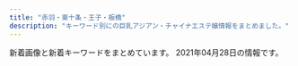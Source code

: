 ```yaml
---
title: "赤羽・東十条・王子・板橋"
description: "キーワード別にの巨乳アジアン・チャイナエステ嬢情報をまとめました。"
---
```


新着画像と新着キーワードをまとめています。
2021年04月28日の情報です。

<DmmAffiliateIns />
<KeywordTable
  shops={
    [
    {
        "img_links": [],
        "keywords": {},
        "station": "JR\u738b\u5b50\u99c5\u5317\u53e3",
        "name": "\u3084\u3059\u3089\u304e",
        "url": "http://tenpo5.iest.info/"
    },
    {
        "img_links": [
            "http://www.crossu.xyz/templets/default/picture/news.jpg",
            "http://www.crossu.xyz/uploads/180620/1-1P62010154K00.png",
            "http://www.crossu.xyz/uploads/191129/1-19112914393CK.jpg",
            "http://www.crossu.xyz/templets/default/picture/head.jpg",
            "http://www.crossu.xyz/uploads/191119/1-19111915043V27.jpg",
            "http://www.crossu.xyz/uploads/181211/1-1Q2111433162D.jpg",
            "http://www.crossu.xyz/uploads/200528/1-20052Q52142229.jpg",
            "http://www.crossu.xyz/templets/default/picture/rec1.png",
            "http://www.crossu.xyz/templets/default/picture/interior_t.jpg",
            "http://www.crossu.xyz/uploads/190924/1-1Z9241056212J.jpg",
            "http://www.crossu.xyz/uploads/allimg/180620/1-1P6201013133b.jpg",
            "http://www.crossu.xyz/uploads/180620/1-1P62010193X63.jpg",
            "http://www.crossu.xyz/templets/default/picture/staff_t.jpg",
            "http://www.crossu.xyz/uploads/180621/1-1P621101232H4.jpg"
        ],
        "keywords": {
            "\u30bb\u30af\u30b7\u30fc": 5
        },
        "station": "JR\u738b\u5b50\u99c5\u5317\u53e3",
        "name": "\u685c\u306e\u604b",
        "url": "http://www.crossu.xyz/"
    },
    {
        "keywords": {
            "87": 8,
            "85": 2,
            "D": 8,
            "\u30bb\u30af\u30b7\u30fc": 3
        },
        "img_links": [
            "http://www.goodtime.iesjp.com/images/top-left01.jpg",
            "http://www.goodtime.iesjp.com/files/001.jpg",
            "http://www.goodtime.iesjp.com/photo_news/upimg/43415603819cc9fd0d_1.jpg",
            "http://www.goodtime.iesjp.com/photo_news/upimg/20911603de0e3ad912_0.jpg",
            "http://www.goodtime.iesjp.com/images/m-top-right01.jpg",
            "http://www.goodtime.iesjp.com/images/m-top02.jpg",
            "http://www.goodtime.iesjp.com/files/007.jpg",
            "http://www.goodtime.iesjp.com/images/m-yejiao.jpg",
            "http://www.goodtime.iesjp.com/photo_news/upimg/529386029caabbb08f_0.jpg",
            "http://www.goodtime.iesjp.com/images/m-top-right02.jpg",
            "http://www.goodtime.iesjp.com/images/m-left.jpg",
            "http://www.goodtime.iesjp.com/files/004.jpg",
            "http://www.goodtime.iesjp.com/photo_news/upimg/6226360739cbd5fa6e_0.jpg",
            "http://www.goodtime.iesjp.com/images/m-right.jpg",
            "http://www.goodtime.iesjp.com/images/m-top-right04.jpg",
            "http://www.goodtime.iesjp.com/images/m-top-right03.jpg",
            "http://www.goodtime.iesjp.com/photo_news/upimg/1591860540114b630a_0.jpg",
            "http://www.goodtime.iesjp.com/files/006.jpg",
            "http://www.goodtime.iesjp.com/images/m-head.jpg",
            "http://www.goodtime.iesjp.com/photo_news/upimg/22286608910ac9b0db_0.jpg",
            "http://www.goodtime.iesjp.com/images/m-top03.jpg",
            "http://www.goodtime.iesjp.com/images/call.png",
            "http://www.goodtime.iesjp.com/files/003.jpg",
            "http://www.goodtime.iesjp.com/photo_news/upimg/2288060497ed9031e6_0.jpg",
            "http://www.goodtime.iesjp.com/photo_news/upimg/39901600bd6533312b_0.jpg"
        ],
        "station": "\u8d64\u7fbd\u5ca9\u6df5\u99c52\u756a\u51fa\u53e3",
        "name": "GOOD TIME",
        "url": "http://www.goodtime.iesjp.com/"
    },
    {
        "station": "JR\u8d64\u7fbd\u99c5\u5357\u53e3",
        "name": "Last Paradise \uff5e\u30e9\u30b9\u30c8\u30d1\u30e9\u30c0\u30a4\u30b9\uff5e",
        "img_links": [
            "http://lastpara.net/img/news-ttl.jpg",
            "http://lastpara.net/image/cast/cast_286_1_l.jpg",
            "http://lastpara.net/img/recuit.png",
            "http://lastpara.net/image/cast/cast_265_1_s.jpg",
            "http://lastpara.net/image/cast/cast_263_1_l.jpg",
            "http://lastpara.net/image/cast/cast_262_1_l.jpg",
            "http://lastpara.net/image/cast/cast_255_1_l.jpg",
            "http://lastpara.net/image/cast/cast_261_1_l.jpg",
            "http://lastpara.net/image/cast/cast_256_1_l.jpg",
            "http://lastpara.net/img/event/camp_top_02.jpg",
            "http://lastpara.net/image/cast/cast_256_1_s.jpg",
            "http://lastpara.net/image/cast/cast_287_1_s.jpg",
            "http://lastpara.net/image/cast/cast_287_1_l.jpg",
            "http://lastpara.net/image/cast/cast_286_1_s.jpg",
            "http://lastpara.net/image/cast/cast_259_1_s.jpg",
            "http://lastpara.net/image/cast/cast_263_1_s.jpg",
            "http://lastpara.net/image/cast/cast_265_1_l.jpg",
            "http://lastpara.net/image/cast/cast_259_1_l.jpg"
        ],
        "url": "http://lastpara.net/",
        "keywords": {
            "85": 9,
            "86": 4,
            "90": 2,
            "84": 4
        }
    },
    {
        "img_links": [
            "http://shanshan-esthe.com/img/sta14.jpg",
            "http://shanshan-esthe.com/img/st16.jpg",
            "http://shanshan-esthe.com/img/sta0.jpg",
            "http://shanshan-esthe.com/img/st14.jpg",
            "http://shanshan-esthe.com/img/no.png"
        ],
        "url": "http://shanshan-esthe.com/",
        "station": "JR\u6771\u5341\u6761\u99c5\u5317\u53e3",
        "name": "\u9999\u9999",
        "keywords": {
            "D": 2,
            "86": 2
        }
    },
    {
        "img_links": [],
        "keywords": {},
        "station": "JR\u8d64\u7fbd\u99c5\u6771\u53e3",
        "url": "http://ka-en.work/",
        "name": "\u83ef\u8276"
    },
    {
        "img_links": [
            "https://higashijujo-mensesthe.com/staff/rika-s1.jpg",
            "https://higashijujo-mensesthe.com/2019/10/21/rika-s1.jpg",
            "https://higashijujo-mensesthe.com/images/main1.jpg",
            "https://higashijujo-mensesthe.com/button/home.png",
            "https://higashijujo-mensesthe.com/staff/satomi-l1.jpg",
            "https://higashijujo-mensesthe.com/staff/kimi-l2.jpg",
            "https://higashijujo-mensesthe.com/button/blog.png",
            "https://higashijujo-mensesthe.com/images/main-sp.jpg",
            "https://higashijujo-mensesthe.com/staff/satomi-s1.jpg",
            "https://higashijujo-mensesthe.com/2019/08/22/runa-s1.jpg",
            "https://higashijujo-mensesthe.com/images/camp.jpg",
            "https://higashijujo-mensesthe.com/staff/lime-l1.jpg",
            "https://higashijujo-mensesthe.com/menu/home.png",
            "https://higashijujo-mensesthe.com/images/flower.png",
            "https://higashijujo-mensesthe.com/staff/kimi-l1.jpg",
            "https://higashijujo-mensesthe.com/menu/blog.png",
            "https://higashijujo-mensesthe.com/room/esthe3.jpg",
            "https://higashijujo-mensesthe.com/images/qrcode.png",
            "https://higashijujo-mensesthe.com/staff/runa-l1.jpg",
            "https://higashijujo-mensesthe.com/2019/08/23/satomi-s1.jpg",
            "https://higashijujo-mensesthe.com/2020/02/29/lime-s1.jpg",
            "https://higashijujo-mensesthe.com/icon/line.png",
            "https://higashijujo-mensesthe.com/menu/gallery.png",
            "https://higashijujo-mensesthe.com/room/room-l2.jpg",
            "https://higashijujo-mensesthe.com/staff/lime-s1.jpg",
            "https://higashijujo-mensesthe.com/images/footer-l.png",
            "https://higashijujo-mensesthe.com/images/footer-r.png",
            "https://higashijujo-mensesthe.com/menu/info.png",
            "https://higashijujo-mensesthe.com/images/header3.png",
            "https://higashijujo-mensesthe.com/icon/facebook.png",
            "https://higashijujo-mensesthe.com/images/clear.png",
            "https://higashijujo-mensesthe.com/icon/twitter.png",
            "https://higashijujo-mensesthe.com/menu/friend.png",
            "https://higashijujo-mensesthe.com/room/room-l4.jpg",
            "https://higashijujo-mensesthe.com/staff/rika-l1.jpg",
            "https://higashijujo-mensesthe.com/staff/kimi-s2.jpg",
            "https://higashijujo-mensesthe.com/icon/yelp.png",
            "https://higashijujo-mensesthe.com/button/staff.png",
            "https://higashijujo-mensesthe.com/staff/runa-s1.jpg",
            "https://higashijujo-mensesthe.com/room/esthe2.jpg",
            "https://higashijujo-mensesthe.com/room/room-l3.jpg",
            "https://higashijujo-mensesthe.com/room/room-l1.jpg",
            "https://higashijujo-mensesthe.com/room/esthe1.jpg",
            "https://higashijujo-mensesthe.com/2019/08/10/kimi-s1.jpg",
            "https://higashijujo-mensesthe.com/staff/kimi-s1.jpg"
        ],
        "station": "JR\u6771\u5341\u6761\u99c5\u5317\u53e3",
        "url": "https://higashijujo-mensesthe.com/",
        "keywords": {},
        "name": "Love Sea"
    },
    {
        "station": "\u84ee\u6839\u99c5\u6771\u53e3",
        "name": "\u767e\u5408",
        "keywords": {},
        "img_links": [
            "http://www.l-yuri.work/images/tg.jpg",
            "http://www.l-yuri.work/img/miki1.jpg",
            "http://www.l-yuri.work/staff/emi.jpg",
            "http://www.l-yuri.work/images/h_line.jpg",
            "http://www.l-yuri.work/img/aki1.jpg",
            "http://www.l-yuri.work/images/interior_t.jpg",
            "http://www.l-yuri.work/staff/rina.jpg",
            "http://www.l-yuri.work/staff/aki.jpg",
            "http://www.l-yuri.work/images/mobile.jpg",
            "http://www.l-yuri.work/staff/miki.jpg",
            "http://www.l-yuri.work/images/2.png",
            "http://www.l-yuri.work/images/1.png",
            "http://www.l-yuri.work/images/s1.png",
            "http://www.l-yuri.work/img/rina1.jpg",
            "http://www.l-yuri.work/images/head.jpg",
            "http://www.l-yuri.work/images/int2.png",
            "http://www.l-yuri.work/images/tel.jpg",
            "http://www.l-yuri.work/images/3.png",
            "http://www.l-yuri.work/images/sys.png",
            "http://www.l-yuri.work/img/kaori1.jpg",
            "http://www.l-yuri.work/img/emi1.jpg",
            "http://www.l-yuri.work/images/4.png",
            "http://www.l-yuri.work/images/staff_t.jpg",
            "http://www.l-yuri.work/images/int1.png",
            "http://www.l-yuri.work/images/5.png",
            "http://www.l-yuri.work/images/news.png",
            "http://www.l-yuri.work/staff/kaori.jpg"
        ],
        "url": "http://www.l-yuri.work/"
    },
    {
        "url": "https://yumego.tyo.cm/",
        "name": "\u5922\u3054",
        "station": "JR\u5341\u6761\u99c5\u5357\u53e3",
        "keywords": {
            "85": 4,
            "86": 15,
            "D": 25,
            "88": 6
        },
        "img_links": [
            "https://yumego.tyo.cm/photos/sites/83/2020/12/2020120802122351.jpg",
            "https://yumego.tyo.cm/images/maining.jpg",
            "https://yumego.tyo.cm/images/img_tel.png",
            "https://yumego.tyo.cm/images/tit_therapist.png",
            "https://yumego.tyo.cm/images/room3.jpg",
            "https://yumego.tyo.cm/images/top.jpg",
            "https://yumego.tyo.cm/images/sp_tit_new.png",
            "https://yumego.tyo.cm/images/tit_twitter.png",
            "https://yumego.tyo.cm/photos/sites/83/2020/12/2020120610415227.jpg",
            "https://yumego.tyo.cm/images/sp_tit_twitter.png",
            "https://yumego.tyo.cm/photos/sites/83/2020/12/2020120610415351.jpg",
            "https://yumego.tyo.cm/photos/sites/83/2020/12/2020120108205582.jpg",
            "https://yumego.tyo.cm/images/sp_tit_therapist.png",
            "https://yumego.tyo.cm/images/sp_top.jpg",
            "https://yumego.tyo.cm/photos/sites/83/2020/12/2020120802122165.jpg",
            "https://yumego.tyo.cm/images/tit_staff02.png",
            "https://yumego.tyo.cm/images/room4.jpg",
            "https://yumego.tyo.cm/photos/sites/83/2021/03/2021033013471620.jpg",
            "https://yumego.tyo.cm/images/tit_new.png",
            "https://yumego.tyo.cm/images/tit_staff01.png",
            "https://yumego.tyo.cm/images/room1.jpg",
            "https://yumego.tyo.cm/photos/sites/83/2020/12/2020120108205393.jpg",
            "https://yumego.tyo.cm/photos/sites/83/2020/12/2020120108205259.jpg",
            "https://yumego.tyo.cm/images/sp_tit_staff02.png",
            "https://yumego.tyo.cm/images/sp_tit_staff01.png",
            "https://yumego.tyo.cm/photos/sites/83/2021/02/2021020212253138.jpg",
            "https://yumego.tyo.cm/images/room2.jpg"
        ]
    },
    {
        "station": "JR\u8d64\u7fbd\u99c5\u5357\u6539\u672d\u53e3(\u6771)",
        "url": "http://esthe-japan.work/flower/",
        "keywords": {
            "98": 1,
            "88": 3,
            "\u30bb\u30af\u30b7\u30fc": 6,
            "87": 3,
            "89": 3
        },
        "img_links": [
            "http://esthe-japan.work/flower/upload/202004/1588153474.png"
        ],
        "name": "FLOWER"
    },
    {
        "img_links": [
            "http://angel-aroma.net/img/m10.jpg",
            "http://angel-aroma.net/img/m20.jpg",
            "http://angel-aroma.net/img/sta1.jpg",
            "http://angel-aroma.net/img/sta2.jpg",
            "http://angel-aroma.net/img/m5.jpg",
            "http://angel-aroma.net/img/m6.jpg",
            "http://angel-aroma.net/img/m4.jpg",
            "http://angel-aroma.net/img/sta3.jpg",
            "http://angel-aroma.net/img/sta5.jpg",
            "http://angel-aroma.net/img/qr.jpg",
            "http://angel-aroma.net/img/m2.jpg",
            "http://angel-aroma.net/img/no.png",
            "http://angel-aroma.net/img/m3.jpg",
            "http://angel-aroma.net/img/top.jpg",
            "http://angel-aroma.net/img/m30.jpg",
            "http://angel-aroma.net/img/sta6.jpg",
            "http://angel-aroma.net/img/m1.jpg",
            "http://angel-aroma.net/img/stafft.jpg"
        ],
        "url": "http://angel-aroma.net/",
        "station": "JR\u8d64\u7fbd\u99c5\u6771\u53e3",
        "name": "\u30c0\u30fc\u30ea\u30f3",
        "keywords": {
            "87": 2,
            "86": 4,
            "84": 2,
            "82": 2
        }
    },
    {
        "station": "JR\u8d64\u7fbd\u99c5\u5357\u53e3",
        "url": "http://flower.este88.com/",
        "name": "Flower",
        "img_links": [
            "http://flower.este88.com/i/images/access7.jpg",
            "http://flower.este88.com/images/m01.jpg",
            "http://flower.este88.com/images/m05.jpg",
            "http://flower.este88.com/images/m03.jpg",
            "http://flower.este88.com/images/img1.jpg",
            "http://flower.este88.com/gals/yuuna1.jpg",
            "http://flower.este88.com/i/images/access5.jpg",
            "http://flower.este88.com/i/images/access6.jpg",
            "http://flower.este88.com/i/images/access3.jpg",
            "http://flower.este88.com/i/images/access2.jpg",
            "http://flower.este88.com/gals/moe1.jpg",
            "http://flower.este88.com/gals/haruka1.jpg",
            "http://flower.este88.com/gals/riri1.jpg",
            "http://flower.este88.com/i/images/access1.jpg",
            "http://flower.este88.com/gals/erika1.jpg",
            "http://flower.este88.com/images/dot.png",
            "http://flower.este88.com/gals/emi1.jpg",
            "http://flower.este88.com/images/kp01.jpg",
            "http://flower.este88.com/i/images/access4.jpg",
            "http://flower.este88.com/images/m04.jpg",
            "http://flower.este88.com/images/m02.jpg"
        ],
        "keywords": {}
    },
    {
        "img_links": [
            "https://nippori-massage.com/images/esthe3.jpg",
            "https://nippori-massage.com/icon/yelp.png",
            "https://nippori-massage.com/staff/sakura-l1.jpg",
            "https://nippori-massage.com/mens-esthe/2021/04/27/yui-s1.jpg",
            "https://nippori-massage.com/staff/yui-l1.jpg",
            "https://nippori-massage.com/icon/twitter.png",
            "https://nippori-massage.com/line/10min-coupon.png",
            "https://nippori-massage.com//icon/facebook.png",
            "https://nippori-massage.com/footer/footer-tel.png",
            "https://scdn.line-apps.com/n/line_add_friends/btn/ja.png",
            "https://nippori-massage.com/images/header3.png",
            "https://nippori-massage.com/staff/sakura-s1.jpg",
            "https://nippori-massage.com/room/room-l2.jpg",
            "https://nippori-massage.com/footer/footer-line.png",
            "https://nippori-massage.com/images/line_friend.png",
            "https://nippori-massage.com/footer/footer-staff.png",
            "https://nippori-massage.com/room/room-l4.jpg",
            "https://nippori-massage.com/images/esthe2.jpg",
            "https://nippori-massage.com/images/esthe1.jpg",
            "https://nippori-massage.com/line/line-qr.png",
            "https://nippori-massage.com/staff/yui-s1.jpg",
            "https://nippori-massage.com/images/clear.png",
            "https://nippori-massage.com/images/main1.jpg",
            "https://nippori-massage.com/room/room-l3.jpg",
            "https://nippori-massage.com/room/room-l1.jpg",
            "https://nippori-massage.com/icon/facebook.png",
            "https://nippori-massage.com/images/qrcode.png",
            "https://nippori-massage.com/icon/line.png",
            "https://nippori-massage.com/images/main-sp.jpg",
            "https://nippori-massage.com/mens-esthe/2021/04/15/sakura-s1.jpg",
            "https://nippori-massage.com/images/obi.jpg",
            "https://nippori-massage.com/images/esthe4.jpg"
        ],
        "keywords": {},
        "name": "\u56de\u697d\u82d1",
        "station": "\u5c3e\u4e45\u99c5",
        "url": "https://nippori-massage.com/"
    },
    {
        "url": "http://kissyourelax.xyz/",
        "station": "JR\u8d64\u7fbd\u99c5",
        "img_links": [
            "http://kissyourelax.xyz/uploads/190422/1-1Z422143352a6.jpg",
            "http://kissyourelax.xyz/uploads/200812/1-200Q212540D24.jpg",
            "http://kissyourelax.xyz/uploads/190422/1-1Z42214343N22.jpg",
            "http://kissyourelax.xyz/uploads/191213/1-1912131550052E.jpg",
            "http://kissyourelax.xyz/img/s0.png",
            "http://kissyourelax.xyz/uploads/190422/1-1Z422144244F3.jpg",
            "http://kissyourelax.xyz/uploads/200812/1-200Q2125423452.jpg",
            "http://kissyourelax.xyz/uploads/191129/1-191129154603T5.jpg",
            "http://kissyourelax.xyz/uploads/190426/1-1Z4261G221600.jpg",
            "http://kissyourelax.xyz/uploads/200929/1-200929125F62K.jpg",
            "http://kissyourelax.xyz/uploads/190514/1-1Z5140R02A31.jpg",
            "http://kissyourelax.xyz/uploads/190802/1-1ZP20P91YN.jpg",
            "http://kissyourelax.xyz/uploads/200929/1-200929125H1111.jpg",
            "http://kissyourelax.xyz/uploads/191213/1-19121315493M58.jpg",
            "http://kissyourelax.xyz/uploads/190625/1-1Z625204313L6.jpg",
            "http://kissyourelax.xyz/uploads/190712/1-1ZG2111A3147.jpg",
            "http://kissyourelax.xyz/img/botton.jpg",
            "http://kissyourelax.xyz/uploads/190802/1-1ZP20P930U4.jpg",
            "http://kissyourelax.xyz/uploads/190625/1-1Z625203Q3N2.jpg",
            "http://kissyourelax.xyz/uploads/190426/1-1Z4261G1591I.jpg",
            "http://kissyourelax.xyz/uploads/190514/1-1Z5140R044351.jpg",
            "http://kissyourelax.xyz/uploads/190920/1-1Z9200Z645220.jpg",
            "http://kissyourelax.xyz/uploads/190712/1-1ZG2111F3448.jpg",
            "http://kissyourelax.xyz/uploads/190426/1-1Z4261G229208.jpg"
        ],
        "keywords": {},
        "name": "Kiss you"
    },
    {
        "url": "http://www.cocosia.work/",
        "keywords": {
            "85": 2,
            "87": 6,
            "E": 6,
            "86": 8,
            "D": 10,
            "C": 15
        },
        "station": "JR\u8d64\u7fbd\u99c5\u897f\u53e3",
        "img_links": [
            "http://www.cocosia.work/staff/riya1.jpg",
            "http://www.cocosia.work/staff/yuyu.jpg",
            "http://www.cocosia.work/img/int3.jpg",
            "http://www.cocosia.work/staff/yuyu1.jpg",
            "http://www.cocosia.work/img/int2.jpg",
            "http://www.cocosia.work/img/concept_sp.jpg",
            "http://www.cocosia.work/staff/mao.jpg",
            "http://www.cocosia.work/img/int2_sp.jpg",
            "http://www.cocosia.work/staff/rea1.jpg",
            "http://www.cocosia.work/staff/hina.jpg",
            "http://www.cocosia.work/img/bn_howto.jpg",
            "http://www.cocosia.work/img/int3_sp.jpg",
            "http://www.cocosia.work/staff/riya.jpg",
            "http://www.cocosia.work/img/int1.jpg",
            "http://www.cocosia.work/img/i_tel.png",
            "http://www.cocosia.work/img/header_info.png",
            "http://www.cocosia.work/img/bn_contact_sp.jpg",
            "http://www.cocosia.work/staff/mao1.jpg",
            "http://www.cocosia.work/img/int1_sp.jpg",
            "http://www.cocosia.work/staff/rea.jpg",
            "http://www.cocosia.work/img/bn_howto_sp.jpg",
            "http://www.cocosia.work/img/concept.jpg",
            "http://www.cocosia.work/staff/mika1.jpg",
            "http://www.cocosia.work/staff/mika.jpg",
            "http://www.cocosia.work/img/bn_contact.jpg",
            "http://www.cocosia.work/staff/hina1.jpg"
        ],
        "name": "Cocosia \uff5e\u30b3\u30b3\u30b7\u30a2\uff5e"
    },
    {
        "station": "JR\u8d64\u7fbd\u99c5\u5357\u53e3",
        "keywords": {
            "D": 5,
            "86": 1,
            "87": 4
        },
        "url": "http://www.darling.esjp.info/",
        "img_links": [
            "http://www.darling.esjp.info/img/stb.jpg",
            "http://www.darling.esjp.info/img/stt.jpg",
            "http://www.darling.esjp.info/img/nav-001.png",
            "http://www.darling.esjp.info/img/nav-003.png",
            "http://www.darling.esjp.info/files/007.jpg",
            "http://www.darling.esjp.info/files/008.jpg",
            "http://www.darling.esjp.info/img/nav-005.png",
            "http://www.darling.esjp.info/img/nav-004.png",
            "http://www.darling.esjp.info/img/nav-006.png",
            "http://www.darling.esjp.info/files/003.jpg",
            "http://www.darling.esjp.info/img/nav-002.png",
            "http://www.darling.esjp.info/img/tel.png",
            "http://www.darling.esjp.info/files/001.jpg",
            "http://www.darling.esjp.info/img/top01.png",
            "http://www.darling.esjp.info/files/002.jpg"
        ],
        "name": "Darling \uff5e\u30c0\u30fc\u30ea\u30f3\uff5e"
    },
    {
        "station": "JR\u8d64\u7fbd\u99c5\u6771\u53e3",
        "img_links": [
            "https://dream.ests.jp/images/end.png",
            "https://dream.ests.jp/photos/sites/12/2021/03/2021031110483161.jpg",
            "https://dream.ests.jp/images/news_bj3.jpg",
            "https://dream.ests.jp/images/1.jpg",
            "https://dream.ests.jp/photos/sites/12/2021/03/2021031110483021.jpg",
            "https://dream.ests.jp/images/s_pick.png",
            "https://dream.ests.jp/images/mobile.jpg",
            "https://dream.ests.jp/images/s_news.jpg",
            "https://dream.ests.jp/images/top.png",
            "https://dream.ests.jp/photos/sites/12/2021/03/2021031110482744.jpg",
            "https://dream.ests.jp/images/2.jpg",
            "https://dream.ests.jp/images/s_therapist.jpg",
            "https://dream.ests.jp/photos/sites/12/2021/03/2021031110482840.jpg",
            "https://dream.ests.jp/images/line.png",
            "https://dream.ests.jp/images/staff_bj3.jpg"
        ],
        "keywords": {
            "85": 1,
            "E": 1,
            "C": 8,
            "D": 2,
            "86": 1,
            "87": 1
        },
        "name": "Aroma Dream \uff5e\u30a2\u30ed\u30de\u30c9\u30ea\u30fc\u30e0\uff5e",
        "url": "https://dream.ests.jp/"
    },
    {
        "keywords": {
            "86": 3,
            "C": 8,
            "85": 6,
            "D": 12,
            "83": 3
        },
        "img_links": [
            "https://wagaya.xyz.mn/photos/sites/56/2021/04/2021041205512961.jpg",
            "https://wagaya.xyz.mn/photos/sites/56/2021/04/2021040506054956.jpg",
            "https://wagaya.xyz.mn/photos/sites/56/2021/04/2021041205512892.jpg",
            "https://wagaya.xyz.mn/images/mobile.jpg",
            "https://wagaya.xyz.mn/images/top.jpg",
            "https://wagaya.xyz.mn/images/s_staff.png",
            "https://wagaya.xyz.mn/images/s_news.png",
            "https://wagaya.xyz.mn/photos/sites/56/2021/04/202104050602539.jpg",
            "https://wagaya.xyz.mn/images/nbj1.png"
        ],
        "station": "JR\u738b\u5b50\u99c5\u4e2d\u592e\u53e3",
        "url": "https://wagaya.xyz.mn/",
        "name": "\u6211\u304c\u5bb6"
    },
    {
        "img_links": [
            "http://oji.pink/images/r1.jpg",
            "http://oji.pink/images/g5.jpg",
            "http://oji.pink/images/new1.jpg",
            "http://oji.pink/images/g7.jpg",
            "http://oji.pink/images/3.png",
            "http://oji.pink/images/aki.jpg",
            "http://oji.pink/images/r2.jpg",
            "http://oji.pink/images/g1.jpg",
            "http://oji.pink/images/1.png",
            "http://oji.pink/images/yuki.jpg",
            "http://oji.pink/images/g0.jpg",
            "http://oji.pink/images/g2.jpg",
            "http://oji.pink/images/zi_link.png",
            "http://oji.pink/images/r4.jpg",
            "http://oji.pink/images/mobile.jpg",
            "http://oji.pink/images/top.jpg",
            "http://oji.pink/images/zi_staff.png",
            "http://oji.pink/images/r3.jpg"
        ],
        "station": "JR\u738b\u5b50\u99c5\u5317\u53e3",
        "url": "http://oji.pink/",
        "name": "\u7f8e\u5065",
        "keywords": {
            "C": 15
        }
    },
    {
        "img_links": [
            "http://yuri.msa.jp/layer/images/top/top_02.jpg",
            "http://yuri.msa.jp/images/staff_04.jpg",
            "http://yuri.msa.jp/images/staff_02.jpg",
            "http://yuri.msa.jp/images/top1.jpg",
            "http://yuri.msa.jp/images/ser1.jpg",
            "http://yuri.msa.jp/images/ser3.jpg",
            "http://yuri.msa.jp/layer/images/top/top_08.png",
            "http://yuri.msa.jp/images/top2.jpg",
            "http://yuri.msa.jp/images/s_info.png",
            "http://yuri.msa.jp/images/staff_bj4.png",
            "http://yuri.msa.jp/images/staff_bj1.png",
            "http://yuri.msa.jp/images/ser2.jpg",
            "http://yuri.msa.jp/images/s_service.png",
            "http://yuri.msa.jp/images/wenzi-staff.png",
            "http://yuri.msa.jp/layer/images/top/top_04.jpg",
            "http://yuri.msa.jp/images/info.png",
            "http://yuri.msa.jp/layer/images/top/top_06.jpg",
            "http://yuri.msa.jp/images/staff_06.jpg",
            "http://yuri.msa.jp/images/staff_03.jpg",
            "http://yuri.msa.jp/images/ser4.jpg",
            "http://yuri.msa.jp/images/1.jpg",
            "http://yuri.msa.jp/images/staff_01.jpg",
            "http://yuri.msa.jp/layer/images/top/top_05.jpg",
            "http://yuri.msa.jp/layer/images/top/top_03.jpg",
            "http://yuri.msa.jp/layer/images/top.jpg",
            "http://yuri.msa.jp/layer/images/top/top_01.jpg"
        ],
        "station": "JR\u6771\u5341\u6761\u99c5\u5317\u53e3",
        "keywords": {
            "83": 3,
            "86": 3,
            "85": 3,
            "84": 3
        },
        "url": "http://yuri.msa.jp/",
        "name": "\u767e\u5408"
    },
    {
        "img_links": [
            "http://www.roserelaxation.info/upload/images/20171206_132823.jpg",
            "http://www.roserelaxation.info/upload/201801/1517150493.jpg",
            "http://www.roserelaxation.info/upload/201707/1499300573.jpg",
            "http://www.roserelaxation.info/upload/202007/thumb/1594636355.jpg",
            "http://www.roserelaxation.info/upload/images/20170706_091357.jpg",
            "http://www.roserelaxation.info/upload/201808/thumb_dis/1535596152.jpg",
            "http://www.roserelaxation.info/upload/images/20171214_032900.jpg",
            "http://www.roserelaxation.info/upload/images/20171206_132851.jpg",
            "http://www.roserelaxation.info/upload/201807/1531197286.jpg",
            "http://www.roserelaxation.info/upload/201807/thumb_dis/1531195547.jpg",
            "http://www.roserelaxation.info/upload/201712/1512155748.jpg",
            "http://www.roserelaxation.info/upload/202008/1598846272.jpg",
            "http://www.roserelaxation.info/upload/202007/thumb_dis/1594636246.jpg",
            "http://www.roserelaxation.info/upload/202007/1594636684.jpg",
            "http://www.roserelaxation.info/upload/images/20171206_133002.jpg",
            "http://www.roserelaxation.info/upload/202007/1594636355.jpg",
            "http://www.roserelaxation.info/upload/201801/thumb/1517150493.jpg",
            "http://www.roserelaxation.info/upload/images/20170525_102731.jpg",
            "http://www.roserelaxation.info/upload/201807/1531195547.jpg",
            "http://www.roserelaxation.info/upload/202007/thumb_dis/1594636684.jpg",
            "http://www.roserelaxation.info/upload/202007/thumb_dis/1594636322.jpg",
            "http://www.roserelaxation.info/upload/202007/thumb/1594636246.jpg",
            "http://www.roserelaxation.info/upload/202007/thumb_dis/1594636355.jpg",
            "http://www.roserelaxation.info/upload/images/20170613_104732.jpg",
            "http://www.roserelaxation.info/upload/201712/thumb_dis/1512155748.jpg",
            "http://www.roserelaxation.info/upload/201807/thumb/1531195547.jpg",
            "http://www.roserelaxation.info/upload/201807/thumb_dis/1531195952.jpg",
            "http://www.roserelaxation.info/upload/201801/thumb_dis/1517150493.jpg",
            "http://www.roserelaxation.info/upload/201708/1502280972.jpg",
            "http://www.roserelaxation.info/upload/201807/thumb/1531195952.jpg",
            "http://www.roserelaxation.info/upload/201712/thumb/1512155748.jpg",
            "http://www.roserelaxation.info/upload/202007/1594636246.jpg",
            "http://www.roserelaxation.info/upload/202007/thumb/1594636684.jpg",
            "http://www.roserelaxation.info/upload/images/20171206_132919.jpg",
            "http://www.roserelaxation.info/upload/201708/thumb_dis/1502280972.jpg",
            "http://www.roserelaxation.info/upload/201807/thumb_dis/1531197286.jpg",
            "http://www.roserelaxation.info/upload/201807/1531195952.jpg"
        ],
        "name": "Only one \uff5e\u30aa\u30f3\u30ea\u30fc\u30ef\u30f3\uff5e",
        "url": "http://www.roserelaxation.info/",
        "keywords": {},
        "station": "JR\u8d64\u7fbd\u99c5\u5357\u53e3"
    },
    {
        "img_links": [
            "https://www.sinraku.work/images/news.jpg",
            "https://www.sinraku.work/img/miho1.jpg",
            "https://www.sinraku.work/staff/kai.jpg",
            "https://www.sinraku.work/images/tel.png",
            "https://www.sinraku.work/images/menu/interior.png",
            "https://www.sinraku.work/images/menu/top.png",
            "https://www.sinraku.work/staff/koko.jpg",
            "https://www.sinraku.work/images/interior_t.jpg",
            "https://www.sinraku.work/images/time.jpg",
            "https://www.sinraku.work/images/int1.jpg",
            "https://www.sinraku.work/images/tg.png",
            "https://www.sinraku.work/staff/rina.jpg",
            "https://www.sinraku.work/images/staff_t.jpg",
            "https://www.sinraku.work/staff/miho.jpg",
            "https://www.sinraku.work/img/koko1.jpg",
            "https://www.sinraku.work/images/rec.jpg",
            "https://www.sinraku.work/img/kai1.jpg",
            "https://www.sinraku.work/images/int2.png",
            "https://www.sinraku.work/images/menu/staff.png",
            "https://www.sinraku.work/images/sys.png",
            "https://www.sinraku.work/img/rina1.jpg"
        ],
        "keywords": {},
        "name": "\u5fc3\u697d",
        "url": "https://www.sinraku.work/",
        "station": "JR\u8d64\u7fbd\u99c5\u6771\u53e3"
    },
    {
        "station": "JR\u8d64\u7fbd\u99c5\u6771\u53e3",
        "name": "\u30a2\u30a4\u30ea\u30b9",
        "url": "http://www.e-baby.work/",
        "keywords": {
            "87": 1,
            "89": 1,
            "84": 1,
            "85": 1,
            "D": 3,
            "86": 2,
            "E": 2,
            "C": 1
        },
        "img_links": [
            "http://www.e-baby.work/staff/yuka1.jpg",
            "http://www.e-baby.work/staff/maya1.jpg",
            "http://www.e-baby.work/staff/karen1.jpg",
            "http://www.e-baby.work/staff/kumic.jpg",
            "http://www.e-baby.work/img/all/icon2.png",
            "http://www.e-baby.work/staff/rina1.jpg",
            "http://www.e-baby.work/staff/kumi1.jpg",
            "http://www.e-baby.work/img/all/loader.png",
            "http://www.e-baby.work/staff/haru1.jpg"
        ]
    },
    {
        "keywords": {
            "86": 2,
            "88": 1,
            "D": 3
        },
        "url": "http://minming.work/",
        "name": "Jessica",
        "station": "\u9ad8\u5cf6\u5e73\u99c5",
        "img_links": [
            "http://minming.work/uploads/allimg/210222/1-2102221K144L3.png",
            "http://minming.work/uploads/210405/1-2104051H21N45.jpg",
            "http://minming.work/uploads/210405/1-2104051H30X20.jpg",
            "http://minming.work/uploads/210405/1-2104051H4034V.jpg"
        ]
    }
]
}
/>
<DmmAffiliateScript />
